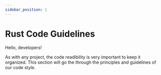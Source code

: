 ```yaml
---
sidebar_position: 1
---
```

# Rust Code Guidelines

<Notice type="wip" url="/docs/avdanos/contributing/development/code_guidelines/rust_guidelines.mdx" />

Hello, developers!

As with any project, the code readibility is very important to keep it organized. This section will go the through the principles and guidelines of our code style.

